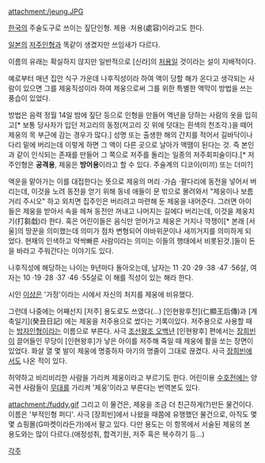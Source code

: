 attachment:/jeung.JPG

[[한국]]의 주술도구로 쓰이는 짚단인형. 제용 ·처용(處容)이라고도 한다. 

[[일본]]의 [[저주인형]]과 똑같이 생겼지만 쓰임새가 다르다.

이름의 유래는 확실하지 않지만 일반적으로 [신라]의 [[처용]]일 것이라는 설이 지배적이다.
 
예로부터 매년 집안 식구 가운데 나후직성이라 하여 액이 당할 해가 온다고 생각되는 사람이 있으면 그를 제웅직성이라 하여 제웅으로써 그를 위한 특별한 액막이 방법을 쓰는 풍습이 있었다. 

방법은 음력 정월 14일 밤에 짚단 등으로 인형을 만들어 액년을 당하는 사람의 옷을 입히고[* 보통 당사자가 입던 저고리의 동정(저고리 깃 위에 덧대는 흰색의 천조각.)을 떼어 제웅의 목 부근에 감는 경우가 많다.] 성명 또는 출생한 해의 간지를 적어서 길바닥이나 다리 밑에 버리는데 이렇게 하면 그 액이 다른 곳으로 날아가 액땜이 된다는 것. 즉 본인과 같이 인식되는 존재를 만들어 그 쪽으로 저주를 돌리는 일종의 저주회피술이다.[* 저주인형은 '''공격용''', 제웅은 '''방어용'''이라고 할 수 있다. 주술계의 디코이(미끼) 또는 더미?]

액운을 맡아가는 이를 대접한다는 뜻으로 제웅의 머리 ·가슴 ·팔다리에 동전을 넣어서 버리는데, 이것을 노려 동전을 얻기 위해 동네 애들이 문 밖으로 몰려와서 "제웅이나 보름거리 주시오" 하고 외치면 집주인은 버리려고 마련해 둔 제웅을 내어준다. 그러면 아이들은 제웅을 받아서 속을 헤쳐 동전만 꺼내고 나머지는 길에다 버리는데, 이것을 제웅치기(打芻戱)라 한다. 혹은 어린이들은 음식만 얻어가고 제웅은 거지나 깍쟁이[* 본래 [서울]의 땅꾼을 의미했는데 의미가 점차 변형되어 야바위꾼이나 새끼거지를 의미하게 되었다. 현재의 인색하고 약싹빠른 사람이라는 의미는 이들의 행태에서 비롯된것.]들이 돈을 바라고 주워간다는 이야기도 있다.

나후직성에 해당하는 나이는 9년마다 돌아오는데, 남자는 11 ·20 ·29 ·38 ·47 ·56살, 여자는 10 ·19 ·28 ·37 ·46 ·55살로 이 해를 직성이 있는 해라 한다. 

시인 [[이상]]은 '가정'이라는 시에서 자신의 처지를 제웅에 비유했다.

그런데 나중에는 어째선지 [저주] 용도로도 쓰였다(…) [인현왕후전](仁顯王后傳)과 [계축일기](癸丑日記) 에는 제웅을 저주용으로 썼다는 기록이있다. 저주용으로 사용할 때는 [[방자]]인형이라는 이름으로 부른다. 사극 [[조선왕조 오백년]] [인현왕후] 편에서는 [[장희빈]]이 끌어들인 무당이 [인현왕후]가 낳은 아이를 저주해 죽일 때 제웅에 활을 쏘는 장면이 있었다. 화살 열 몇 발이 제웅에 명중하자 아기의 명줄이 그대로 끊겼다. 사극 [[장희빈]]에서도 나온 적이 있다.

허약하고 비리비리한 사람을 가리켜 제웅이라고 부르기도 한다. 어린이용 [[수호전]]에는 양곡현 사람들이 [[무대]]를 가리켜 '제웅'이라고 부른다는 번역본도 있다.

attachment:/fuddy.gif
그리고 이 물건은, 제웅을 조금 더 친근하게(?)만든 물건이다. 이름은 '부적인형 퍼디'. 사극 [장희빈]에서 나왔을 때쯤에 유행했던 물건으로, 아직도 몇몇 쇼핑몰(G마켓이라든가)에서 팔고 있다. 다만 용도는 이 항목에서 서술된 제웅의 본 용도와는 많이 다르다.(애정성취, 합격기원, 저주 혹은 복수하기 등…)

[[각주]]
